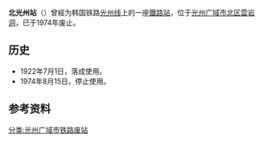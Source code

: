 {{朝鮮半島車站資訊
|公司色 = black
|文字色 = 
|站名 = 北光州站
|圖片 = 
|pxl = 
|圖片說明 =
|前一站 = [[极乐江站|极乐江]]
|前一站距離 = 
|後一站距離 = 
|後一站 = [[光州站|光州]]
|所屬路線 = [[光州线|光州线]]
|距離 = 
|起點站 = [[光州松汀站|光州松汀]]
|諺文 = 북광주역
|朝鮮漢字 = 北光州驛
|文觀部式 = Bukgwangju-yeok
|馬-賴式 = Pukkwangju-yŏk
|副站名 = 
|車站編號 = 
|停站路線數 = 
|所屬公司 = [[韩国铁道公社|韩国铁道公社]]
|所在地 =[[光州广域市|光州广域市]][[北区_(光州)|北区]][[雲岩洞|雲岩洞]]
|車站構造 = 地面车站
|月台配置 = 1面1线
|啟用年月日 =1922年7月1日
|廢站年月日 =1974年8月15日
|上下車人次 = 
|統計年度 = 
|轉車 = 
|備註 = 
|全寬備註 = 
}}

'''北光州站'''（{{kor|諺=북광주역|漢=北光州驛|羅=Bukgwangju yeok|f=y}}）曾經为韩国铁路[[光州线|光州线]]上的一座[[鐵路站|鐵路站]]，位于[[光州广域市|光州广域市]][[北区_(光州)|北区]][[雲岩洞|雲岩洞]]，已于1974年废止。

== 历史 ==
*1922年7月1日，落成使用。
*1974年8月15日，停止使用。

== 参考资料 ==
{{reflist}}

{{光州线}}

[[分类:光州广域市铁路废站|分类:光州广域市铁路废站]]